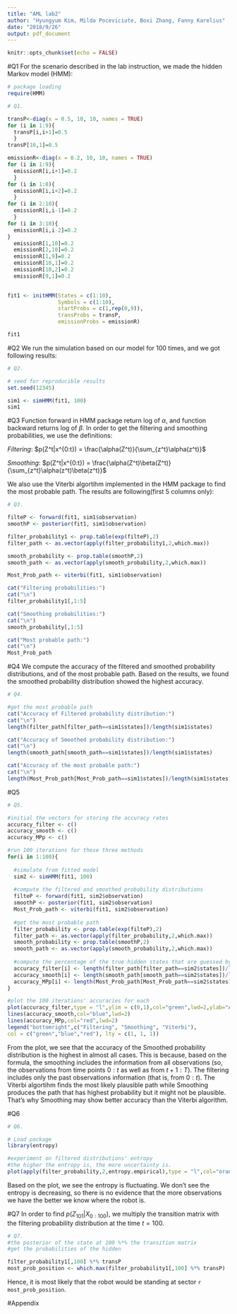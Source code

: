 ---
title: "AML lab2"
author: "Hyungyum Kim, Milda Poceviciute, Boxi Zhang, Fanny Karelius"
date: "2018/9/26"
output: pdf_document
---

```{r setup, include=FALSE}
knitr::opts_chunk$set(echo = FALSE)
```

#Q1
For the scenario described in the lab instruction, we made the hidden Markov model (HMM):

```{r}


# package loading
require(HMM)

# Q1.

transP<-diag(x = 0.5, 10, 10, names = TRUE)
for (i in 1:9){
  transP[i,i+1]=0.5
  }
transP[10,1]=0.5

emissionR<-diag(x = 0.2, 10, 10, names = TRUE)
for (i in 1:9){
  emissionR[i,i+1]=0.2
  }
for (i in 1:8){
  emissionR[i,i+2]=0.2
  }
for (i in 2:10){
  emissionR[i,i-1]=0.2
  }
for (i in 3:10){
  emissionR[i,i-2]=0.2
}
  emissionR[1,10]=0.2
  emissionR[2,10]=0.2
  emissionR[1,9]=0.2
  emissionR[10,1]=0.2
  emissionR[10,2]=0.2
  emissionR[9,1]=0.2

  
fit1 <- initHMM(States = c(1:10),
                Symbols = c(1:10),
                startProbs = c(1,rep(0,9)),
                transProbs = transP,
                emissionProbs = emissionR)

fit1
```


#Q2
We run the simulation based on our model for 100 times, and we got following results:

```{r}

# Q2.

# seed for reproducible results
set.seed(12345)

sim1 <- simHMM(fit1, 100)
sim1

```


#Q3
Function forward in HMM package return log of $\alpha$, and function backward returns log of $\beta$. In order to get the filtering and smoothing probabilities, we use the definitions:

*Filtering*: $p(Z^t|x^{0:t}) = \frac{\alpha(Z^t)}{\sum_{z^t}\alpha(z^t)}$

*Smoothing*: $p(Z^t|x^{0:t}) = \frac{\alpha(Z^t)\beta(Z^t)}{\sum_{z^t}\alpha(z^t)\beta(z^t)}$

We also use the Viterbi algortihm implemented in the HMM package to find the most probable path. The results are following(first 5 columns only):

```{r}

# Q3.

filteP <- forward(fit1, sim1$observation)
smoothP <- posterior(fit1, sim1$observation)

filter_probability1 <- prop.table(exp(filteP),2)
filter_path <- as.vector(apply(filter_probability1,2,which.max))

smooth_probability <- prop.table(smoothP,2)
smooth_path <- as.vector(apply(smooth_probability,2,which.max))

Most_Prob_path <- viterbi(fit1, sim1$observation)

cat("Filtering probabilities:")
cat("\n")
filter_probability1[,1:5]

cat("Smoothing probabilities:")
cat("\n")
smooth_probability[,1:5]

cat("Most probable path:")
cat("\n")
Most_Prob_path

```


#Q4
We compute the accuracy of the filtered and smoothed probability distributions, and of the most probable path. Based on the results, we found the smoothed probability distribution showed the highest accuracy.
```{r}

# Q4. 

#get the most probable path
cat("Accuracy of Filtered probability distribution:")
cat("\n")
length(filter_path[filter_path==sim1$states])/length(sim1$states)

cat("Accuracy of Smoothed probability distribution:")
cat("\n")
length(smooth_path[smooth_path==sim1$states])/length(sim1$states)

cat("Accuracy of the most probable path:")
cat("\n")
length(Most_Prob_path[Most_Prob_path==sim1$states])/length(sim1$states)
```

#Q5
```{r}
# Q5.

#initial the vectors for storing the accuracy rates
accuracy_filter <- c()
accuracy_smooth <- c()
accuracy_MPp <- c()

#run 100 iterations for these three methods
for(i in 1:100){
  
  #simulate from fitted model
  sim2 <- simHMM(fit1, 100)
  
  #compute the filtered and smoothed probability distributions
  filteP <- forward(fit1, sim2$observation)
  smoothP <- posterior(fit1, sim2$observation)
  Most_Prob_path <- viterbi(fit1, sim2$observation)
  
  #get the most probable path
  filter_probability <- prop.table(exp(filteP),2)
  filter_path <- as.vector(apply(filter_probability,2,which.max))
  smooth_probability <- prop.table(smoothP,2)
  smooth_path <- as.vector(apply(smooth_probability,2,which.max))
  
  #compute the percentage of the true hidden states that are guessed by each method.
  accuracy_filter[i] <- length(filter_path[filter_path==sim2$states])/length(sim2$states)
  accuracy_smooth[i] <- length(smooth_path[smooth_path==sim2$states])/length(sim2$states)
  accuracy_MPp[i] <- length(Most_Prob_path[Most_Prob_path==sim2$states])/length(sim2$states)
}

#plot the 100 iterations' accuracies for each
plot(accuracy_filter,type = "l",ylim = c(0,1),col="green",lwd=2,ylab="Accuracy")
lines(accuracy_smooth,col="blue",lwd=2)
lines(accuracy_MPp,col="red",lwd=2)
legend("bottomright",c("Filtering", "Smoothing", "Viterbi"),
col = c("green","blue","red"), lty = c(1, 1, 1))
```

From the plot, we see that the accuracy of the Smoothed probability distribution is the highest in almost all cases. This is because, based on the formula, the smoothing includes the information from all observations (so, the observations from time points $0:t$ as well as from $t+1:T$). The filtering includes only the past observations information (that is, from $0:t$). The Viterbi algortihm finds the most likely plausible path while Smoothing produces the path that has highest probability but it might not be plausible. That's why Smoothing may show better accuracy than the Viterbi algorithm.

#Q6
```{r}

# Q6.

# Load package
library(entropy)

#experiment on filtered distributions' entropy
#the higher the entropy is, the more uncertainty is.
plot(apply(filter_probability,2,entropy.empirical),type = "l",col="orange",lwd=2,ylab="Entropy",xlab="Steps")
```

Based on the plot, we see the entropy is fluctuating. We don't see the entropy is decreasing, so there is no evidence that the more observations we have the better we know where the robot is.

#Q7
In order to find $p(Z_{101}|X_{0:100})$, we multiply the transition matrix with the filtering probability distribution at the time $t=100$.
```{r}

# Q7.
#the posterior of the state at 100 %*% the transition matrix
#get the probabilities of the hidden

filter_probability1[,100] %*% transP
most_prob_position <- which.max(filter_probability1[,100] %*% transP)
```

Hence, it is most likely that the robot would be standing at sector `r most_prob_position`.

\clearpage

#Appendix

```{r, ref.label=knitr::all_labels(),echo=TRUE,eval=FALSE}

```



